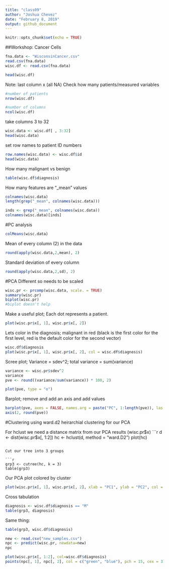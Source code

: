 ```yaml
---
title: "class09"
author: "Joshua Chevez"
date: "February 8, 2019"
output: github_document
---
```


```r
knitr::opts_chunk$set(echo = TRUE)
```

##Workshop: Cancer Cells

```r
fna.data <- "WisconsinCancer.csv"
read.csv(fna.data)
wisc.df <- read.csv(fna.data)
```

```r
head(wisc.df)
```

Note: last column x (all NA)
Check how many patients/measured variables
```r
#number of patients
nrow(wisc.df)
```

```r
#number of columns
ncol(wisc.df)
```

take columns 3 to 32
```r
wisc.data <- wisc.df[ , 3:32]
head(wisc.data)
```


set row names to patient ID numbers

```r
row.names(wisc.data) <- wisc.df$id
head(wisc.data)
```

How many malignant vs benign

```r
table(wisc.df$diagnosis)
```

How many features are "_mean" values
```r
colnames(wisc.data)
length(grep("_mean", colnames(wisc.data)))
```

```r
inds <- grep("_mean", colnames(wisc.data))
colnames(wisc.data)[inds]
```

#PC analysis


```r
colMeans(wisc.data)
```

Mean of every column (2) in the data
```r
round(apply(wisc.data,2,mean), 2)
```

Standard deviation of every column
```r
round(apply(wisc.data,2,sd), 2)
```
#PCA
Different so needs to be scaled

```r
wisc.pr <- prcomp(wisc.data, scale. = TRUE)
summary(wisc.pr)
biplot(wisc.pr)
#biplot doesn't help


```

Make a useful plot; Each dot represents a patient.
```r
plot(wisc.pr$x[, 1], wisc.pr$x[, 2])
```


Lets color in the diagnosis; malignant in red (black is the first color for the first level, red is the default color for the second vector)
```r
wisc.df$diagnosis
plot(wisc.pr$x[, 1], wisc.pr$x[, 2], col = wisc.df$diagnosis)
```

Scree plot; Variance = sdev^2; total variance = sum(variance)
```r
variance <- wisc.pr$sdev^2
variance
pve <- round((variance/sum(variance)) * 100, 2)
```

```r
plot(pve, type = "o")
```

Barplot; remove and add an axis and add values
```r
barplot(pve, axes = FALSE, names.arg = paste("PC", 1:length(pve)), las = 2, ylab = "Proportion of Variance (%)")
axis(2, round(pve))
```

#Clustering using ward.d2 heirarchial clustering for our PCA

For hclust we need a distance matrix from our PCA results (wisc.pr$x)
```r
d <- dist(wisc.pr$x[, 1:2])
hc <- hclust(d, method = "ward.D2")
plot(hc)
```

Cut our tree into 3 groups

```r
grp3 <- cutree(hc, k = 3)
table(grp3)
```

Our PCA plot colored by cluster
```r
plot(wisc.pr$x[, 1], wisc.pr$x[, 2], xlab = "PC1", ylab = "PC2", col = grp3)
```

Cross tabulation
```r
diagnosis <- wisc.df$diagnosis == "M"
table(grp3, diagnosis)
```

Same thing:
```r
table(grp3, wisc.df$diagnosis)
```

```r
new <- read.csv("new_samples.csv")
npc <- predict(wisc.pr, newdata=new)
npc
```

```r
plot(wisc.pr$x[, 1:2], col=wisc.df$diagnosis)
points(npc[, 1], npc[, 2], col = c("green", "blue"), pch = 15, cex = 3)
```














